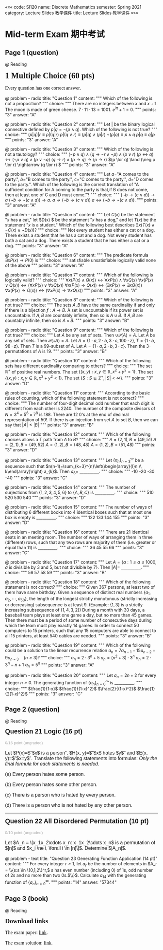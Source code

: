 «««
code: SI120
name: Discrete Mathematics
semester: Spring 2021
category: Lecture Slides 教学课件
title: Lecture Slides 教学课件
»»»


# Mid-term Exam 期中考试

## Page 1 (question)

@ Reading

<h3 style="font-family: Quicksand; font-size: 20pt; margin: 0.5em 0;"><b>1 Multiple Choice (60 pts)</b></h3>
<p style="font-family: Quicksand; font-size: medium; margin: 1em 0;">Every question has one correct answer.</p>

@ problem - radio
title: "Question 1"
content: """
Which of the following is not a proposition?
"""
choice: """
There are no integers between $x$ and $x+1$.
The moon is made of green cheese.
$7 \cdot 11 \cdot 13 = 1001$.
$e^{i\pi} + 1 = 0$.
"""
points: "3"
answer: "A"

@ problem - radio
title: "Question 2"
content: """
Let $|$ be the binary logical connective defined by $p|q=\neg(p \land q)$. Which of the following is not true?
"""
choice: """
$(p|q)|r \equiv p|(q|r)$
$p | (q \lor r) \equiv (p|q) \land (p|r)$
$\neg (p | q) \equiv p \land q$
$p|q \equiv q|p$
"""
points: "3"
answer: "A"

@ problem - radio
title: "Question 3"
content: """
Which of the following is not a tautology?
"""
choice: """
$(\neg p \lor q) \land (q \rightarrow \neg r \land \neg p) \land (p \lor r)$
$(p \leftrightarrow q) \leftrightarrow (\neg p \lor q) \land (p \lor \neg q)$
$(q \rightarrow r) \land (p \rightarrow q) \rightarrow (p \rightarrow r)$
$(p \lor q) \land (\neg p \lor r) \rightarrow (q \lor r) $
"""
points: "3"
answer: "A"

@ problem - radio
title: "Question 4"
content: """
Let $a=$"A comes to the party.", $b=$"B comes to the party.", $c=$"C comes to the party.", $d=$"D comes to the party.". Which of the following is the correct translation of "A sufficient condition for A coming to the party is that,if B does not come, then at least one of C and D must come."?
"""
choice: """
$(\neg b \rightarrow (c \lor d)) \rightarrow a$
$(\neg b \rightarrow \neg (c \land d)) \rightarrow a$.
$a \rightarrow (\neg b \rightarrow (c \lor d))$
$a \leftrightarrow (\neg b \rightarrow \neg (c \land d))$.
"""
points: "3"
answer: "A"

@ problem - radio
title: "Question 5"
content: """
Let $C(x)$ be the statement "$x$ has a cat," let $D(x)  $ be the statement "$x$ has a dog," and let $T(x)$ be the statement "$x$ is a student." Which of the following best describes $\exists x \left(T(x) \land \neg C(x) \land \neg D(x) \right)$? 
"""
choice: """
Not every student has either a cat or a dog.
There exists a student that he has a cat and a dog.
Not every student has both a cat and a dog.
There exists a student that he has either a cat or a dog.
"""
points: "3"
answer: "A"

@ problem - radio
title: "Question 6"
content: """
The predicate formula $\exists x P(x) \rightarrow P(0)$ is
"""
choice: """
satisfiable
unsatisfiable
logically valid
none of the above
"""
points: "3"
answer: "A"

@ problem - radio
title: "Question 7"
content: """
Which of the following is logically valid?
"""
choice: """
$\forall x(P(x) \land Q(x)) \leftrightarrow \forall xP(x) \land \forall xQ(x)$
$\forall x(P(x)\lor Q(x)) \leftrightarrow (\forall xP(x) \lor \forall xQ(x))$
$\forall x(P(x)\to Q(x)) \leftrightarrow (\exists xP(x) \to \exists xQ(x))$
$\forall x(P(x)\to Q(x)) \leftrightarrow (\forall xP(x) \to \forall xQ(x))$
"""
points: "3"
answer: "A"

@ problem - radio
title: "Question 8"
content: """
Which of the following is not true?
"""
choice: """
The sets $A, B$ have the same cardinality if and only if there is a bijection $f: A \rightarrow B$.
A set is uncountable if its power set is uncountable.
If $A, B$ are countably infinite, then so is $A \cup B$.
If $A, B$ are countably infinite, then so is $A \times B$.
"""
points: "3"
answer: "B"

@ problem - radio
title: "Question 9"
content: """
Which of the following is not true?
"""
choice: """
Let $A$ be any set of sets. Then $\cup \mathcal{P} (A) = A$.
Let $A$ be any set of sets. Then $\mathcal{P} (\cup A) = A$.
Let $A=\{1\cdot a, 2 \cdot b, 3\cdot c, 100\cdot z\}, T=\{1\cdot b, 98\cdot z\}$. Then $T$ is a 99-subset of $A$.
Let $A=\{1\cdot a, 2\cdot b, 3\cdot c\}$. Then the 3-permutations of $A$ is 19.
"""
points: "3"
answer: "B"

@ problem - radio
title: "Question 10"
content: """
Which of the following sets has different cardinality comparing to others?
"""
choice: """
The set $\mathbb{R}^+$ of positive real numbers.
The set $\{(x, y): x,y\in\mathbb{R}, x^2+y^2=1 \}$.
The set $\{(x, y): x,y\in\mathbb{R}, x^2+y^2<1 \}$.
The set $\{S: S\subseteq \mathbb{Z}^+, |S|<\infty \}$.
"""
points: "3"
answer: "D"

@ problem - radio
title: "Question 11"
content: """
According to the basic rules of counting, which of the following statement is not correct?
"""
choice: """
The number of four-digit decimal odd number that each digit is different from each other is 2240.
The number of the composite divisors of $N=3^{4}\times5^{6}\times7^8$ is 188.
There are 12 0's at the end of decimal representation of $50!$.
If there is an injection from set $A$ to set $B$, then we can say that $|A| \leqslant |B|$
"""
points: "3"
answer: "B"

@ problem - radio
title: "Question 12"
content: """
Which of the following choices allows a T path from $A$ to $B$?
"""
choice: """
$A = (2,1), B=(49,51)$ 
$A = (2,1), B=(49,52)$
$A = (1,2), B=(48,48)$
$A = (1,2), B=(51,48)$
"""
points: "3"
answer: "D"

@ problem - radio
title: "Question 13"
content: """
Let $\{a_n\}_{n=3}^{\infty}$ be a sequence such that $n(n-1)=\sum_{k=3}^{n}\left(\begin{array}{l}n \\ k\end{array}\right) a_{k}$. Then $a_6=$ __________.
"""
choice: """
-10
-20
-30
-40
"""
points: "3"
answer: "C"

@ problem - radio
title: "Question 14"
content: """
The number of surjections from $\{1,2,3,4,5,6\}$ to $\{A,B,C\}$ is __________.
"""
choice: """
510
520
530
540
"""
points: "3"
answer: "D"

@ problem - radio
title: "Question 15"
content: """
The number of ways of distributing 6 different books into 4 identical boxes such that at most one box is empty is __________.
"""
choice: """
122
133
144 
155
"""
points: "3"
answer: "D"

@ problem - radio
title: "Question 16"
content: """
There are 21 identical seats in an meeting room. The number of ways of arranging them in three (different) rows, such that any two rows are majority of them (i.e. greater or equal than 11) is __________.
"""
choice: """
36 
45
55
66
"""
points: "3"
answer: "C"

@ problem - radio
title: "Question 17"
content: """
Let $A = \{a: 1 \leqslant a \leqslant 1000, a\text{ is divisible by 3 and 5, but not divisible by 7}\}$. Then $|A|=$ __________.
"""
choice: """
56
57
58
59
"""
points: "3"
answer: "B"

@ problem - radio
title: "Question 18"
content: """
Which of the following statement is not correct?
"""
choice: """
Given 367 persons, at least two of them have same birthday.
Given a sequence of distinct real numbers $\{a_1, a_2, \cdots, a_{50}\}$, the length of the longest strictly monotonous (strictly increasing or decreasing) subsequence is at least 9. (Example: $\{1,3\}$ is a strictly increasing subsequence of $\{1,4,3,2\}$)
During a month with 30 days, a baseball team plays at least one game a day, but no more than 45 games. Then there must be a period of some number of consecutive days during which the team must play exactly 14 games.
In order to connect 50 computers to 15 printers, such that any 15 computers are able to connect to all 15 printers, at least 540 cables are needed.
"""
points: "3"
answer: "B"

@ problem - radio
title: "Question 19"
content: """
Which of the following could be a solution to the linear recurrence relation $a_n = 7a_{n-1}-15a_{n-2}+9a_{n-3} \quad (n \geq 3)$?
"""
choice: """
$a_n = 2\cdot3^n+5$
$a_n = (n^2+3)\cdot3^n$
$a_n = 2\cdot3^n-n+1$
$a_n = 5^n$
"""
points: "3"
answer: "A"

@ problem - radio
title: "Question 20"
content: """
Let $a_n = 2n+2$ for every integer $n \geq 0$. The generating function of $\{a_n\}_{n=0}^{\infty}$ is __________.
"""
choice: """
$\frac{1}{1-x}$
$\frac{1}{(1-x)^2}$
$\frac{2}{(1-x)^2}$
$\frac{1}{2(1-x)^2}$
"""
points: "3"
answer: "C"

## Page 2 (question)

@ Reading

<h3 style="font-family: sans-serif; font-size: 16pt; margin: 0.5em 0;">Question 21 Logic (16 pt)</h3>
<p style="font-family: sans-serif; font-size: small; color: rgb(172, 172, 172); margin: 1.3em 0;">0/16 point (ungraded)</p>
<p style="font-family: sans-serif; font-size: medium; margin: 1em 0;">
Let $P(x)=$"$x$ is a person", $H(x, y)=$"$x$ hates $y$" and $E(x, y)=$"$x=y$". Translate the following statements into formulas: <i>Only the final formula for each statements is needed.</i>
</p>
<p style="font-family: sans-serif; font-size: medium; margin: 1em 0;">
(a) Every person hates some person.
</p>
<p style="font-family: sans-serif; font-size: medium; margin: 1em 0;">
(b) Every person hates some other person.
</p>
<p style="font-family: sans-serif; font-size: medium; margin: 1em 0;">
(c) There is a person who is hated by every person.
</p>
<p style="font-family: sans-serif; font-size: medium; margin: 1em 0;">
(d) There is a person who is not hated by any other person.
</p>

<hr>
<h3 style="font-family: sans-serif; font-size: 16pt; margin: 0.5em 0;">Question 22 All Disordered Permutation (10 pt)</h3>
<p style="font-family: sans-serif; font-size: small; color: rgb(172, 172, 172); margin: 1.3em 0;">0/10 point (ungraded)</p>
<p style="font-family: sans-serif; font-size: medium; margin: 1em 0;">
Let $A_n = \{x_1x_2\cdots x_n: x_1x_2\cdots x_n$ is a permutation of $[n]$ and $x_i \ne i, \forall i \in [n]\}$. Determine $|A_n|$.
</p>

@ problem - text
title: "Question 23 Generating Function Application (14 pt)"
content: """
For every integer $r \geq 1$, let $a_r$ be the number of elements in $A_r = \\{s:s \in \{0,1,2\}^r,$ s has even number (including 0) of 1s, odd number of 2s and no more than two 0s.$\\}$. Calculate $a_{14}$ with the generating function of $\{a_n\}_{n=0}^{\infty}$.
"""
points: "14"
answer: "57344"

## Page 3 (book)

@ Reading

<h3 style="font-family: Quicksand; font-size: 16pt; margin: 0.5em 0;">Download links</h3>

<p style="font-family: Quicksand; font-size: medium; margin: 1em 0;">
The exam paper: <a href="https://docs.zohopublic.com.cn/file/tdswa3a843900ff5540aa8670656ae7b3df1f">link</a>.
</p>

<p style="font-family: Quicksand; font-size: medium; margin: 1em 0;">
The exam solution: <a href="https://docs.zohopublic.com.cn/file/tdswa14a8f3ff01a1402d807292973a4125e4">link</a>.
</p>
